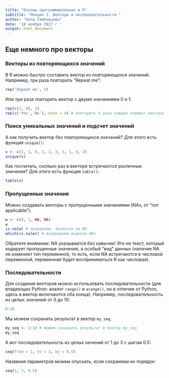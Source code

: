 ```yaml
---
title: "Основы программирования в R"
subtitle: "Лекция 2. Векторы и последовательности."
author: "Алла Тамбовцева"
date: '10 ноября 2017 г '
output: html_document
---
```


## Еще немного про векторы

### Векторы из повторяющихся значений

В R можно быстро составить вектор из повторяющихся значений. Например, три раза повторить "Repeat me":
```r
rep('Repeat me', 3) 
```
Или три раза повторить вектор с двумя значениями 0 и 1:
```r
rep(c(1, 0), 3)
rep(c('Yes','No'), each = 4) # повторить 4 раза каждый элемент вектора
```

### Поиск уникальных значений и подсчет значений

А как получить вектор без повторяющихся значений? Для этого есть функция `unique()`:
```r
v <- c(1, 1, 0, 2, 2, 3, 5, 1, 8, 2)
unique(v)
```

Как посчитать, сколько раз в векторе встречаются различные значения? Для этого есть функция `table()`:

```r
table(v)
```

### Пропущенные значения

Можно создавать векторы с пропущенными значениями (NAs, от "not applicable"): 
```r
w <- c(0, 1, NA, NA)
w
is.na(w) # проверяем, является ли NA
which(is.na(w)) # возвращаем индексы NAs
```
Обратите внимание: NA указывается без кавычек! Это не текст, который кодирует пропущенные значения, а особый "вид" данных (наличие NA не изменяет тип переменной, то есть, если NA встречаются в числовой переменной, переменная будет восприниматься R как числовая).

### Последовательности

Для создания векторов можно использовать последовательности (для владеющих Python: аналог `range()` и `arange()`, но в отличие от Python, здесь в вектор включаются оба конца). Например, последовательность из целых значений от 0 до 10:
```r
0:10 
```
Мы можем сохранить результат в вектор  `my_seq`. 
```r
my_seq <- 1:10 # можем сохранить результат в вектор my_seq 
my_seq
```
А вот последовательность из целых начений от 1 до 3 с шагом 0.5:
```r
seq(from = 1, to = 3, by = 0.5)
```
Названия параметров можем опускать, если сохраняем их порядок:
```r
seq(1, 3, 0.5) 
```
